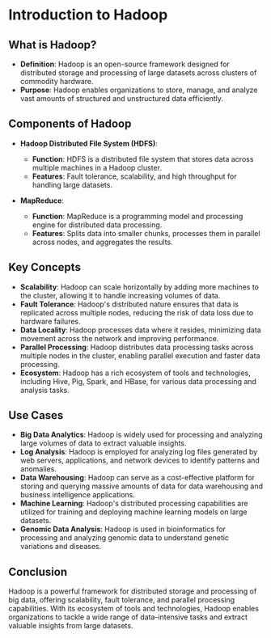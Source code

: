 # Introduction to Hadoop

## What is Hadoop?

- **Definition**: Hadoop is an open-source framework designed for distributed storage and processing of large datasets across clusters of commodity hardware.
- **Purpose**: Hadoop enables organizations to store, manage, and analyze vast amounts of structured and unstructured data efficiently.

## Components of Hadoop

- **Hadoop Distributed File System (HDFS)**:
  - **Function**: HDFS is a distributed file system that stores data across multiple machines in a Hadoop cluster.
  - **Features**: Fault tolerance, scalability, and high throughput for handling large datasets.

- **MapReduce**:
  - **Function**: MapReduce is a programming model and processing engine for distributed data processing.
  - **Features**: Splits data into smaller chunks, processes them in parallel across nodes, and aggregates the results.

## Key Concepts

- **Scalability**: Hadoop can scale horizontally by adding more machines to the cluster, allowing it to handle increasing volumes of data.
- **Fault Tolerance**: Hadoop's distributed nature ensures that data is replicated across multiple nodes, reducing the risk of data loss due to hardware failures.
- **Data Locality**: Hadoop processes data where it resides, minimizing data movement across the network and improving performance.
- **Parallel Processing**: Hadoop distributes data processing tasks across multiple nodes in the cluster, enabling parallel execution and faster data processing.
- **Ecosystem**: Hadoop has a rich ecosystem of tools and technologies, including Hive, Pig, Spark, and HBase, for various data processing and analysis tasks.

## Use Cases

- **Big Data Analytics**: Hadoop is widely used for processing and analyzing large volumes of data to extract valuable insights.
- **Log Analysis**: Hadoop is employed for analyzing log files generated by web servers, applications, and network devices to identify patterns and anomalies.
- **Data Warehousing**: Hadoop can serve as a cost-effective platform for storing and querying massive amounts of data for data warehousing and business intelligence applications.
- **Machine Learning**: Hadoop's distributed processing capabilities are utilized for training and deploying machine learning models on large datasets.
- **Genomic Data Analysis**: Hadoop is used in bioinformatics for processing and analyzing genomic data to understand genetic variations and diseases.

## Conclusion

Hadoop is a powerful framework for distributed storage and processing of big data, offering scalability, fault tolerance, and parallel processing capabilities. With its ecosystem of tools and technologies, Hadoop enables organizations to tackle a wide range of data-intensive tasks and extract valuable insights from large datasets.